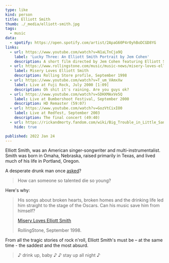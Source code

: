 ```yaml
---
type: like
kind: person
title: Elliott Smith
thumb: ./_media/elliott-smith.jpg
tags:
  - music
data:
  - spotify: https://open.spotify.com/artist/2ApaG60P4r0yhBoDCGD8YG
links:
  - url: https://www.youtube.com/watch?v=N1aLTnCja9Q
    label: 'Lucky Three: An Elliott Smith Portrait by Jem Cohen'
    description: A short film directed by Jem Cohen featuring Elliott Smith performing 4 songs.
  - url: https://www.rollingstone.com/music/music-news/misery-loves-elliott-smith-96064/
    label: Misery Loves Elliott Smith
    description: Rolling Store profile, September 1998
  - url: https://www.youtube.com/watch?v=T_um_VAmxXw
    label: Live at Fuji Rock, July 2000 [1:09]
    description: Oh shit it's raining. Are you guys ok?
  - url: https://www.youtube.com/watch?v=SDHXMAxVe5Q
    label: Live at Bumbershoot Festival, September 2000
    description: HD Remaster (59:07)
  - url: https://www.youtube.com/watch?v=GozVtCixIO0
    label: Live at Redfest, September 2003
    description: The final concert (49:40)
  - url: https://rickandmorty.fandom.com/wiki/Big_Trouble_in_Little_Sanchez/Transcript
    hide: true

published: 2022 Jan 24
---
```


<Abstract source="https://en.wikipedia.org/wiki/Elliott_Smith">

Elliott Smith, was an American singer-songwriter and multi-instrumentalist. Smith was born in Omaha, Nebraska, raised primarily in Texas, and lived much of his life in Portland, Oregon.

</Abstract>

A desperate drunk man once [asked](https://rickandmorty.fandom.com/wiki/Big_Trouble_in_Little_Sanchez/Transcript)?

> How can someone so talented die so young?

Here's why:

> His songs about broken hearts, broken homes and the drinking life led him straight to the stage of the Oscars. Can his music save him from himself?
>
> [Misery Loves Elliott Smith](https://www.rollingstone.com/music/music-news/misery-loves-elliott-smith-96064/)
>
> RollingStone, September 1998.

From all the tragic stories of rock n'roll, Elliott Smith's must be – at the same time - the saddest and the most absurd.

> ♪ drink up, baby ♪ ♪ stay up all night ♪

